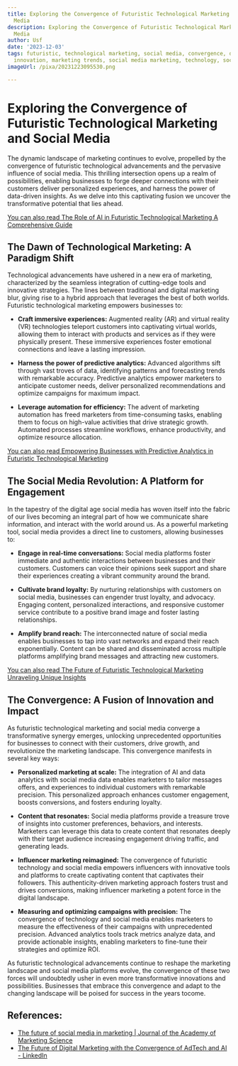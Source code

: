 ```yaml
---
title: Exploring the Convergence of Futuristic Technological Marketing and Social
  Media
description: Exploring the Convergence of Futuristic Technological Marketing and Social
  Media
author: Usf
date: '2023-12-03'
tags: futuristic, technological marketing, social media, convergence, digital transformation,
  innovation, marketing trends, social media marketing, technology, social media analytics
imageUrl: /pixa/20231223095530.png

---
```

# Exploring the Convergence  of Futuristic Technological Marketing and Social Media

The dynamic landscape of marketing continues to evolve, propelled by the convergence of futuristic technological advancements and  the  pervasive influence of social media.  This thrilling intersection opens up a realm of possibilities, enabling businesses to forge deeper connections  with their customers deliver personalized experiences, and harness the  power of data-driven insights. As we delve into this captivating fusion we  uncover  the transformative potential that lies ahead.

[You can also read The Role of AI in Futuristic Technological Marketing A Comprehensive Guide](The%20Role%20of%20AI%20in%20Futuristic%20Technological%20Marketing%20A%20Comprehensive%20Guide)


## The Dawn of Technological Marketing: A  Paradigm Shift
Technological advancements have ushered in a new era of  marketing,  characterized by the  seamless integration of cutting-edge tools and innovative strategies. The lines between traditional and  digital marketing blur, giving rise to a  hybrid  approach that  leverages the best of  both worlds. Futuristic technological marketing empowers businesses to:

- **Craft immersive experiences:** Augmented reality (AR) and virtual reality (VR) technologies teleport customers into captivating virtual worlds, allowing them to interact with products and services as if they  were physically present. These immersive experiences foster  emotional connections and leave a lasting impression.

- **Harness the power of predictive analytics:** Advanced algorithms sift  through vast troves of data,  identifying patterns and forecasting trends  with remarkable accuracy. Predictive analytics empower marketers to anticipate customer needs, deliver personalized recommendations and optimize campaigns for maximum impact.

- **Leverage automation for efficiency:** The advent  of marketing automation has freed  marketers from  time-consuming tasks, enabling  them to focus on high-value activities that drive strategic  growth. Automated processes streamline workflows, enhance productivity, and  optimize resource allocation.

[You can also read Empowering Businesses with Predictive Analytics in Futuristic Technological Marketing](Empowering%20Businesses%20with%20Predictive%20Analytics%20in%20Futuristic%20Technological%20Marketing)


## The Social Media Revolution: A Platform for Engagement
In the tapestry of the digital age  social  media has woven itself into the fabric of our lives becoming an integral part of how we communicate share information, and interact with the world around us. As a powerful marketing tool, social media provides a direct line to customers, allowing businesses to:

- **Engage in real-time conversations:** Social media platforms foster immediate and authentic interactions between businesses and their customers. Customers can voice their  opinions  seek support and share their experiences creating a vibrant community around the brand.

- **Cultivate brand loyalty:**  By nurturing relationships with customers on social media, businesses can engender trust loyalty, and advocacy. Engaging  content,  personalized interactions, and responsive customer service  contribute to a positive brand  image and foster  lasting relationships.

- **Amplify brand reach:** The interconnected  nature of social media enables businesses to tap into vast networks and expand their reach  exponentially. Content  can be  shared and disseminated  across multiple platforms amplifying brand messages and attracting new customers.

[You can also read The Future of Futuristic Technological  Marketing Unraveling  Unique Insights](The%20Future%20of%20Futuristic%20Technological%20Marketing%20Unraveling%20Unique%20Insights)


##  The Convergence: A Fusion of Innovation and Impact
As futuristic  technological marketing and social media converge a transformative synergy emerges, unlocking unprecedented opportunities for businesses to connect with their customers,  drive growth,  and revolutionize the marketing landscape. This convergence manifests in several key ways:

- **Personalized marketing at scale:** The integration of AI and data analytics with social media data enables marketers to tailor  messages offers,  and experiences to individual customers with remarkable precision. This personalized approach  enhances customer engagement, boosts  conversions, and fosters enduring loyalty.

- **Content that resonates:**  Social media platforms provide a treasure trove of insights into  customer preferences, behaviors, and interests. Marketers can leverage this data to  create content that resonates deeply with their target audience  increasing engagement driving traffic,  and generating leads.

- **Influencer marketing reimagined:** The  convergence of futuristic technology and social media  empowers influencers with innovative tools and  platforms to create captivating content that  captivates their followers. This authenticity-driven marketing approach fosters trust and drives conversions, making influencer marketing a potent force in the digital landscape.

- **Measuring and optimizing campaigns with precision:** The convergence of technology and social media enables marketers to  measure the effectiveness of their campaigns with unprecedented  precision. Advanced analytics tools track metrics analyze data, and provide actionable insights, enabling marketers to fine-tune their strategies and optimize ROI.

As futuristic technological advancements continue  to  reshape the marketing landscape and social media platforms evolve, the convergence of these two forces will undoubtedly usher  in even  more transformative innovations and possibilities. Businesses that embrace this convergence and adapt to  the changing landscape will be poised  for success in the years  tocome.

## References:
- [The future of social media in marketing | Journal of the Academy of Marketing Science](https://link.springer.com/article/10.1007/s11747-019-00695-1)
- [The Future of Digital Marketing with the Convergence of AdTech and AI - LinkedIn](https://www.linkedin.com/pulse/future-digital-marketing-convergence-adtech-ai-afntz?trk=organization_guest_main-feed-card_feed-article-content)
